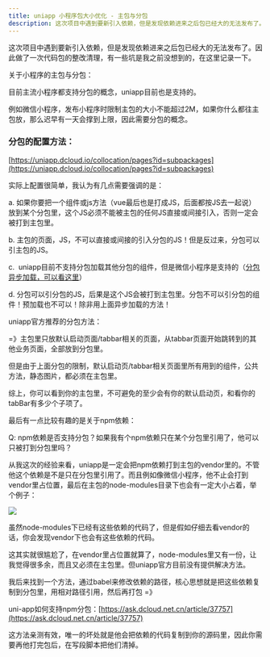```yaml
---
title: uniapp 小程序包大小优化 - 主包与分包
description: 这次项目中遇到要新引入依赖，但是发现依赖进来之后包已经大的无法发布了。因此做了一次代码包的整改清理，有一些坑是我之前没想到的，在这里记录一下。
---
```

这次项目中遇到要新引入依赖，但是发现依赖进来之后包已经大的无法发布了。因此做了一次代码包的整改清理，有一些坑是我之前没想到的，在这里记录一下。

  

关于小程序的主包与分包：

  

目前主流小程序都支持分包的概念，uniapp目前也是支持的。

  

例如微信小程序，发布小程序时限制主包的大小不能超过2M，如果你什么都往主包放，那么迟早有一天会撑到上限，因此需要分包的概念。

  

### 分包的配置方法：

[https://uniapp.dcloud.io/collocation/pages?id=subpackages](https://uniapp.dcloud.io/collocation/pages?id=subpackages)  

  

实际上配置很简单，我认为有几点需要强调的是：

  

a. 如果你要把一个组件或js方法（vue最后也是打成JS，后面都按JS去一起说）放到某个分包里，这个JS必须不能被主包的任何JS直接或间接引入，否则一定会被打到主包里。

  

b. 主包的页面，JS，不可以直接或间接的引入分包的JS！但是反过来，分包可以引主包的JS。

  

c.  uniapp目前不支持分包加载其他分包的组件，但是微信小程序是支持的（[分包异步加载，可以看这里](https://developers.weixin.qq.com/miniprogram/dev/framework/subpackages/async.html)）

  

d. 分包可以引分包的JS，后果是这个JS会被打到主包里。分包不可以引分包的组件！预加载也不可以！除非用上面异步加载的方法！

  

uniapp官方推荐的分包方法：

  

\=》主包里只放默认启动页面/tabbar相关的页面，从tabbar页面开始跳转到的其他业务页面，全部放到分包里。 

  

但是由于上面分包的限制，默认启动页/tabbar相关页面里所有用到的组件，公共方法，静态图片，都必须在主包里。

  

综上，你可以看到你的主包里，不可避免的至少会有你的默认启动页，和看你的tabBar有多少个子项了。

  

  

最后有一点比较有趣的是关于npm依赖：

  

Q: npm依赖是否支持分包？如果我有个npm依赖只在某个分包里引用了，他可以只被打到分包里吗？

  

从我这次的经验来看，uniapp是一定会把npm依赖打到主包的vendor里的。不管他这个依赖是不是只在分包里引用了。而且例如像微信小程序，他不止会打到vendor里占位置，最后在主包的node-modules目录下也会有一定大小占着，举个例子：

  

![](/images/uniapp/uniapp1.png)

  

虽然node-modules下已经有这些依赖的代码了，但是假如仔细去看vendor的话，你会发现vendor下也会有这些依赖的代码。

  

这其实就很尴尬了，在vendor里占位置就算了，node-modules里又有一份，让我觉得很多余，而且又必须在主包里。但uniapp官方目前没有提供解决方法。

  

  

  

我后来找到一个方法，通过babel来修改依赖的路径，核心思想就是把这些依赖复制到分包里，用相对路径引用，然后再打包 =》

  

uni-app如何支持npm分包：[https://ask.dcloud.net.cn/article/37757](https://ask.dcloud.net.cn/article/37757)

  

这方法亲测有效，唯一的坏处就是他会把依赖的代码复制到你的源码里，因此你需要再他打完包后，在写段脚本把他们清掉。
